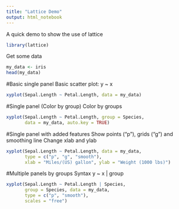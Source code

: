 ```yaml
---
title: "Lattice Demo"
output: html_notebook
---
```


A quick demo to show the use of lattice

```r
library(lattice)
```

Get some data
```r
my_data <- iris
head(my_data)
```

#Basic single panel
Basic scatter plot: y ~ x
```r
xyplot(Sepal.Length ~ Petal.Length, data = my_data)
```

#Single panel (Color by group)
Color by groups
```r
xyplot(Sepal.Length ~ Petal.Length, group = Species, 
       data = my_data, auto.key = TRUE)
```
#Single panel with added features
Show points ("p"), grids ("g") and smoothing line
Change xlab and ylab
```r
xyplot(Sepal.Length ~ Petal.Length, data = my_data,
       type = c("p", "g", "smooth"),
       xlab = "Miles/(US) gallon", ylab = "Weight (1000 lbs)")
```


#Multiple panels by groups
Syntax y ~ x | group
```r
xyplot(Sepal.Length ~ Petal.Length | Species, 
       group = Species, data = my_data,
       type = c("p", "smooth"),
       scales = "free")
```
